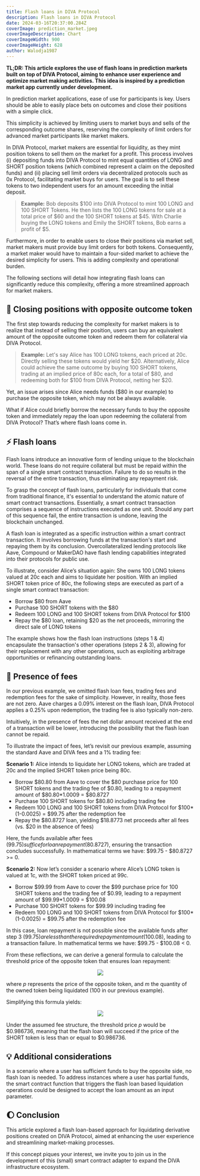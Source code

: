```yaml
---
title: Flash loans in DIVA Protocol
description: Flash loans in DIVA Protocol
date: 2024-03-16T20:37:00.284Z
coverImage: prediction_market.jpeg
coverImageDescription: Chart
coverImageWidth: 900
coverImageHeight: 628
author: Walodja1987
---
```



**TL;DR: This article explores the use of flash loans in prediction markets built on top of DIVA Protocol, aiming to enhance user 
experience and optimize market making activities. This idea is inspired by a prediction market app currently under development.**

In prediction market applications, ease of use for participants is key. Users should be able to easily place bets on outcomes and close 
their positions with a simple click.

This simplicity is achieved by limiting users to market buys and sells of the corresponding outcome shares, reserving the complexity 
of limit orders for advanced market participants like market makers.

In DIVA Protocol, market makers are essential for liquidity, as they mint position tokens to sell them on the market for a profit. 
This process involves (i) depositing funds into DIVA Protocol to mint equal quantities of LONG and SHORT position tokens (which 
combined represent a claim on the deposited funds) and (ii) placing sell limit orders via decentralized protocols such as 0x Protocol, 
facilitating market buys for users. The goal is to sell these tokens to two independent users for an amount exceeding the initial deposit.

> **Example:** Bob deposits $100 into DIVA Protocol to mint 100 LONG and 100 SHORT Tokens. He then lists the 100 LONG tokens 
for sale at a total price of $60 and the 100 SHORT tokens at $45. With Charlie buying the LONG tokens and Emily the SHORT tokens, 
Bob earns a profit of $5.

Furthermore, in order to enable users to close their positions via market sell, market makers must provide buy limit orders 
for both tokens. Consequently, a market maker would have to maintain a four-sided market to achieve the desired simplicity 
for users. This is adding complexity and operational burden. 

The following sections will detail how integrating flash loans can significantly reduce this complexity, offering a more 
streamlined approach for market makers.

## 💎 Closing positions with opposite outcome token

The first step towards reducing the complexity for market makers is to realize that instead of selling their position, users can 
buy an equivalent amount of the opposite outcome token and redeem them for collateral via DIVA Protocol.

> **Example:** Let's say Alice has 100 LONG tokens, each priced at 20c. Directly selling these tokens would yield her $20. Alternatively, 
Alice could achieve the same outcome by buying 100 SHORT tokens, trading at an implied price of 80c each, for a total of $80, and 
redeeming both for $100 from DIVA Protocol, netting her $20.

Yet, an issue arises since Alice needs funds ($80 in our example) to purchase the opposite token, which may not be always available.

What if Alice could briefly borrow the necessary funds to buy the opposite token and immediately repay the loan upon redeeming the 
collateral from DIVA Protocol? That’s where flash loans come in.

## ⚡ Flash loans

Flash loans introduce an innovative form of lending unique to the blockchain world. These loans do not require collateral but must be 
repaid within the span of a single smart contract transaction. Failure to do so results in the reversal of the entire transaction, 
thus eliminating any repayment risk.

To grasp the concept of flash loans, particularly for individuals that come from traditional finance, it's essential to understand the 
atomic nature of smart contract transactions. Essentially, a smart contract transaction comprises a sequence of instructions executed as 
one unit. Should any part of this sequence fail, the entire transaction is undone, leaving the blockchain unchanged.

A flash loan is integrated as a specific instruction within a smart contract transaction. It involves borrowing funds at the transaction's 
start and repaying them by its conclusion. Overcollateralized lending protocols like Aave, Compound or MakerDAO have flash lending 
capabilities integrated into their protocols for public use.

To illustrate, consider Alice’s situation again: She owns 100 LONG tokens valued at 20c each and aims to liquidate her position. 
With an implied SHORT token price of 80c, the following steps are executed as part of a single smart contract transaction:
* Borrow $80 from Aave
* Purchase 100 SHORT tokens with the $80
* Redeem 100 LONG and 100 SHORT tokens from DIVA Protocol for $100
* Repay the $80 loan, retaining $20 as the net proceeds, mirroring the direct sale of LONG tokens

The example shows how the flash loan instructions (steps 1 & 4) encapsulate the transaction's other operations (steps 2 & 3), 
allowing for their replacement with any other operations, such as exploiting arbitrage opportunities or refinancing outstanding loans.

## 🫰 Presence of fees

In our previous example, we omitted flash loan fees, trading fees and redemption fees for the sake of simplicity. However, in 
reality, those fees are not zero. Aave charges a 0.09% interest on the flash loan, DIVA Protocol applies a 0.25% upon redemption, 
the trading fee is also typically non-zero.

Intuitively, in the presence of fees the net dollar amount received at the end of a transaction will be lower, introducing the 
possibility that the flash loan cannot be repaid.

To illustrate the impact of fees, let’s revisit our previous example, assuming the standard Aave and DIVA fees and a 1% trading fee:

**Scenario 1:** Alice intends to liquidate her LONG tokens, which are traded at 20c and the implied SHORT token price being 80c.
* Borrow $80.80 from Aave to cover the $80 purchase price for 100 SHORT tokens and the trading fee of $0.80, leading to a repayment amount of $80.80*1.0009 = $80.8727
* Purchase 100 SHORT tokens for $80.80 including trading fee
* Redeem 100 LONG and 100 SHORT tokens from DIVA Protocol for $100*(1-0.0025) = $99.75 after the redemption fee
* Repay the $80.8727 loan, yielding $18.8773 net proceeds after all fees (vs. $20 in the absence of fees)

Here, the funds available after fees ($99.75) suffice for loan repayment ($80.8727), ensuring the transaction concludes successfully. In mathematical terms we have: $99.75 - $80.8727 >= 0.

**Scenario 2:** Now let’s consider a scenario where Alice’s LONG token is valued at 1c, with the SHORT token priced at 99c.
* Borrow $99.99 from Aave to cover the $99 purchase price for 100 SHORT tokens and the trading fee of $0.99, leading to a repayment amount of $99.99*1.0009 = $100.08
* Purchase 100 SHORT tokens for $99.99 including trading fee
* Redeem 100 LONG and 100 SHORT tokens from DIVA Protocol for $100*(1-0.0025) = $99.75 after the redemption fee

In this case, loan repayment is not possible since the available funds after step 3 ($99.75) are less than the required repayment amount ($100.08), 
leading to a transaction failure. In mathematical terms we have: $99.75 - $100.08 < 0.

From these reflections, we can derive a general formula to calculate the threshold price of the opposite token that ensures loan repayment:

<p align="center">
  <img src="/images/posts/formula_threshold_price_1.jpg" />
</p>

where _p_ represents the price of the opposite token, and _m_ the quantity of the owned token being liquidated (100 in our previous example).

Simplifying this formula yields:

<p align="center">
  <img src="/images/posts/formula_threshold_price_2.jpg" />
</p>

Under the assumed fee structure, the threshold price _p_ would be $0.986736, meaning that the flash loan will succeed if the price of the SHORT token 
is less than or equal to $0.986736.

## 💡 Additional considerations

In a scenario where a user has sufficient funds to buy the opposite side, no flash loan is needed. To address instances where a user has partial funds, 
the smart contract function that triggers the flash loan based liquidation operations could be designed to accept the loan amount as an input parameter.

## 🌔 Conclusion

This article explored a flash loan-based approach for liquidating derivative positions created on DIVA Protocol, aimed at enhancing the user experience 
and streamlining market-making processes.

If this concept piques your interest, we invite you to join us in the development of this (small) smart contract adapter to expand the DIVA infrastructure 
ecosystem.

